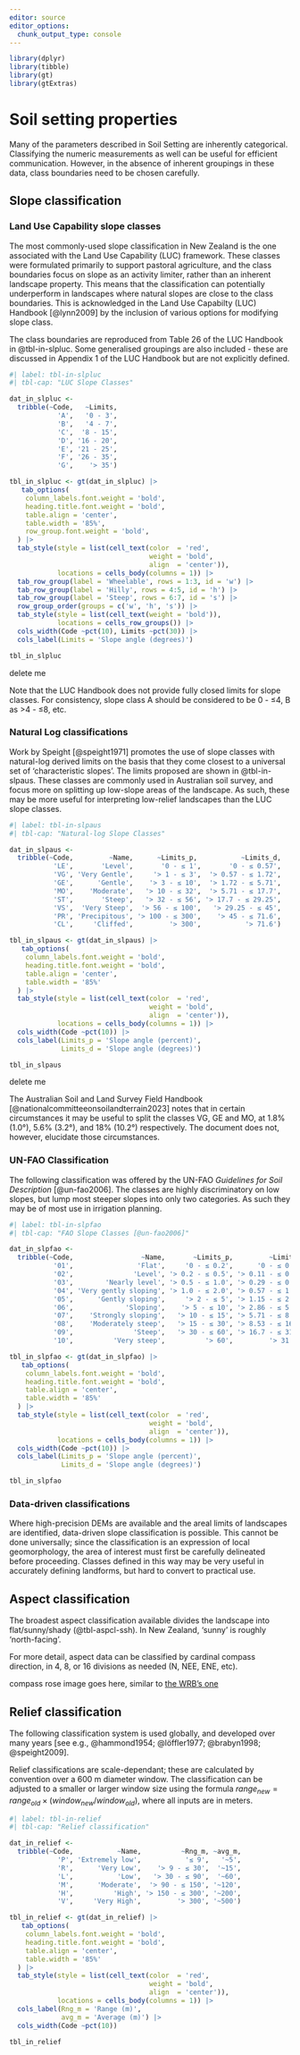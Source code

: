 ```yaml
---
editor: source
editor_options: 
  chunk_output_type: console
---
```


```r
library(dplyr)
library(tibble)
library(gt)
library(gtExtras)
```

# Soil setting properties {#sec-in-setting}

Many of the parameters described in Soil Setting are inherently categorical. Classifying the numeric measurements as well can be useful for efficient communication. However, in the absence of inherent groupings in these data, class boundaries need to be chosen carefully.

## Slope classification {#sec-slopeclass}

### Land Use Capability slope classes {#sec-slopeclass-luc}

The most commonly-used slope classification in New Zealand is the one associated with the Land Use Capability (LUC) framework. These classes were formulated primarily to support pastoral agriculture, and the class boundaries focus on slope as an activity limiter, rather than an inherent landscape property. This means that the classification can potentially underperform in landscapes where natural slopes are close to the class boundaries. This is acknowledged in the Land Use Capabilty (LUC) Handbook [@lynn2009] by the inclusion of various options for modifying slope class.

The class boundaries are reproduced from Table 26 of the LUC Handbook in @tbl-in-slpluc. Some generalised groupings are also included - these are discussed in Appendix 1 of the LUC Handbook but are not explicitly defined.

```r
#| label: tbl-in-slpluc
#| tbl-cap: "LUC Slope Classes"

dat_in_slpluc <-
  tribble(~Code,   ~Limits, 
            'A',   '0 - 3', 
            'B',   '4 - 7',
            'C',  '8 - 15', 
            'D', '16 - 20',
            'E', '21 - 25', 
            'F', '26 - 35', 
            'G',    '> 35')

tbl_in_slpluc <- gt(dat_in_slpluc) |>
   tab_options(
    column_labels.font.weight = 'bold', 
    heading.title.font.weight = 'bold',
    table.align = 'center',
    table.width = '85%',
    row_group.font.weight = 'bold',
  ) |>
  tab_style(style = list(cell_text(color  = 'red', 
                                   weight = 'bold',
                                   align  = 'center')),
            locations = cells_body(columns = 1)) |>
  tab_row_group(label = 'Wheelable', rows = 1:3, id = 'w') |>
  tab_row_group(label = 'Hilly', rows = 4:5, id = 'h') |>
  tab_row_group(label = 'Steep', rows = 6:7, id = 's') |>
  row_group_order(groups = c('w', 'h', 's')) |>
  tab_style(style = list(cell_text(weight = 'bold')),
            locations = cells_row_groups()) |>
  cols_width(Code ~pct(10), Limits ~pct(30)) |>
  cols_label(Limits = 'Slope angle (degrees)')

tbl_in_slpluc
```

::: {.content-visible when-format='docx'}
delete me 
:::

::: {#tip-slplim .callout-tip appearance="simple" collapse="true" title="LUC slope limits"}
Note that the LUC Handbook does not provide fully closed limits for slope classes. For consistency, slope class A should be considered to be 0 - ≤4, B as \>4 - ≤8, etc.
:::

### Natural Log classifications {#sec-slopeclass-log}

Work by Speight [@speight1971] promotes the use of slope classes with natural-log derived limits on the basis that they come closest to a universal set of 'characteristic slopes'. The limits proposed are shown in @tbl-in-slpaus. These classes are commonly used in Australian soil survey, and focus more on splitting up low-slope areas of the landscape. As such, these may be more useful for interpreting low-relief landscapes than the LUC slope classes.

```r
#| label: tbl-in-slpaus
#| tbl-cap: "Natural-log Slope Classes"

dat_in_slpaus <-
  tribble(~Code,         ~Name,      ~Limits_p,           ~Limits_d, 
           'LE',       'Level',       '0 - ≤ 1',       '0 - ≤ 0.57',
           'VG', 'Very Gentle',     '> 1 - ≤ 3',  '> 0.57 - ≤ 1.72',
           'GE',      'Gentle',    '> 3 - ≤ 10',  '> 1.72 - ≤ 5.71', 
           'MO',    'Moderate',   '> 10 - ≤ 32',  '> 5.71 - ≤ 17.7',
           'ST',       'Steep',   '> 32 - ≤ 56', '> 17.7 - ≤ 29.25',
           'VS',  'Very Steep',  '> 56 - ≤ 100',   '> 29.25 - ≤ 45',
           'PR', 'Precipitous', '> 100 - ≤ 300',    '> 45 - ≤ 71.6',
           'CL',     'Cliffed',         '> 300',           '> 71.6')

tbl_in_slpaus <- gt(dat_in_slpaus) |>
   tab_options(
    column_labels.font.weight = 'bold', 
    heading.title.font.weight = 'bold',
    table.align = 'center',
    table.width = '85%'
  ) |>
  tab_style(style = list(cell_text(color  = 'red', 
                                   weight = 'bold',
                                   align  = 'center')),
            locations = cells_body(columns = 1)) |>
  cols_width(Code ~pct(10)) |>
  cols_label(Limits_p = 'Slope angle (percent)',
             Limits_d = 'Slope angle (degrees)')

tbl_in_slpaus
```

::: {.content-visible when-format='docx'}
delete me 
:::

::: {#tip-slpaus .callout-tip appearance="minimal" collapse="true" title="Additional class splits"}
The Australian Soil and Land Survey Field Handbook [@nationalcommitteeonsoilandterrain2023] notes that in certain circumstances it may be useful to split the classes [VG]{.ceg}, [GE]{.ceg} and [MO]{.ceg}, at 1.8% (1.0°), 5.6% (3.2°), and 18% (10.2°) respectively. The document does not, however, elucidate those circumstances.
:::

### UN-FAO Classification

The following classification was offered by the UN-FAO *Guidelines for Soil Description* [@un-fao2006]. The classes are highly discriminatory on low slopes, but lump most steeper slopes into only two categories. As such they may be of most use in irrigation planning.

```r
#| label: tbl-in-slpfao
#| tbl-cap: "FAO Slope Classes [@un-fao2006]"

dat_in_slpfao <-
  tribble(~Code,                 ~Name,       ~Limits_p,         ~Limits_d, 
           '01',                'Flat',     '0 - ≤ 0.2',      '0 - ≤ 0.11',
           '02',               'Level', '> 0.2 - ≤ 0.5', '> 0.11 - ≤ 0.29',
           '03',        'Nearly level', '> 0.5 - ≤ 1.0', '> 0.29 - ≤ 0.57', 
           '04', 'Very gently sloping', '> 1.0 - ≤ 2.0', '> 0.57 - ≤ 1.15',
           '05',      'Gently sloping',     '> 2 - ≤ 5', '> 1.15 - ≤ 2.86',
           '06',             'Sloping',    '> 5 - ≤ 10', '> 2.86 - ≤ 5.71',
           '07',    'Strongly sloping',   '> 10 - ≤ 15', '> 5.71 - ≤ 8.53',
           '08',    'Moderately steep',   '> 15 - ≤ 30', '> 8.53 - ≤ 16.7',
           '09',               'Steep',   '> 30 - ≤ 60', '> 16.7 - ≤ 31.0',
           '10',          'Very steep',          '> 60',         '> 31.0')

tbl_in_slpfao <- gt(dat_in_slpfao) |>
   tab_options(
    column_labels.font.weight = 'bold', 
    heading.title.font.weight = 'bold',
    table.align = 'center',
    table.width = '85%'
  ) |>
  tab_style(style = list(cell_text(color  = 'red', 
                                   weight = 'bold',
                                   align  = 'center')),
            locations = cells_body(columns = 1)) |>
  cols_width(Code ~pct(10)) |>
  cols_label(Limits_p = 'Slope angle (percent)',
             Limits_d = 'Slope angle (degrees)')

tbl_in_slpfao
```

### Data-driven classifications {#sec-slopeclass-dat}

Where high-precision DEMs are available and the areal limits of landscapes are identified, data-driven slope classification is possible. This cannot be done universally; since the classification is an expression of local geomorphology, the area of interest must first be carefully delineated before proceeding. Classes defined in this way may be very useful in accurately defining landforms, but hard to convert to practical use.

## Aspect classification {#sec-aspectclass}

The broadest aspect classification available divides the landscape into flat/sunny/shady (\@tbl-aspcl-ssh). In New Zealand, 'sunny' is roughly 'north-facing'.

For more detail, aspect data can be classified by cardinal compass direction, in 4, 8, or 16 divisions as needed (N, NEE, ENE, etc).

[compass rose image goes here, similar to [the WRB's one](https://obrl-soil.github.io/wrbsoil2022/annex-01-field-guide.html#sec-a1-823-as)]{.diags}

## Relief classification {#sec-reliefclass}

The following classification system is used globally, and developed over many years [see e.g., @hammond1954; @löffler1977; @brabyn1998; @speight2009].

Relief classifications are scale-dependant; these are calculated by convention over a 600 m diameter window. The classification can be adjusted to a smaller or larger window size using the formula $range_{new} = range_{old} × (window_{new} / window_{old})$, where all inputs are in meters.

```r
#| label: tbl-in-relief
#| tbl-cap: "Relief classification"

dat_in_relief <-
  tribble(~Code,           ~Name,          ~Rng_m, ~avg_m,       
            'P', 'Extremely low',           '≤ 9',   '~5', 
            'R',      'Very Low',    '> 9 - ≤ 30',  '~15', 
            'L',           'Low',   '> 30 - ≤ 90',  '~60',
            'M',      'Moderate',  '> 90 - ≤ 150', '~120',
            'H',          'High', '> 150 - ≤ 300', '~200',
            'V',     'Very High',         '> 300', '~500')

tbl_in_relief <- gt(dat_in_relief) |>
   tab_options(
    column_labels.font.weight = 'bold', 
    heading.title.font.weight = 'bold',
    table.align = 'center',
    table.width = '85%'
  ) |>
  tab_style(style = list(cell_text(color  = 'red', 
                                   weight = 'bold',
                                   align  = 'center')),
            locations = cells_body(columns = 1)) |>
  cols_label(Rng_m = 'Range (m)',
             avg_m = 'Average (m)') |>
  cols_width(Code ~pct(10)) 

tbl_in_relief
```
